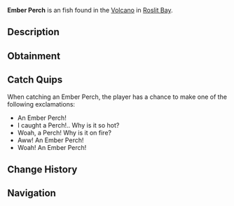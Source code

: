 {{FishInfobox
|image          = Ember Perch.png
|rarity         = Unusual
|sea            = First Sea
|location       = [[Roslit Volcano]]
|sublocation    = 
|sources        = Fishing Rod
|radar_location = 
|xp             = 100
|weather        = Clear
|time           = 
|season         = 
|bait           = 
|base_weight    = 1.5
|base_value     = 160
|weight_range   = 1.1
|base_chance    = 80
|base_resil     = 40
}}
'''Ember Perch''' is an {{Rarity|Unusual}} fish found in the [[Roslit Bay#Roslit Volcano|Volcano]] in [[Roslit Bay]].

== Description ==
{{Description|The Ember Perch is a lava swimming fish with a resemblance to the fresh water 'Perch'. The Ember Perch is acute in volcanic habitats due to their thick skin and ability to turn coal and carbon into a food source.|Bestiary Entry}}

== Obtainment ==
{{Description|Found in volcanic regions.|Bestiary Hint}}
{{Fish Availability|
Roslit Bay/Roslit Volcano
|top_rods      = 
Training Rod\473395.65\491495.95;
Flimsy Rod\406607.06\321715.82;
Trident Rod\346767.26\166209.49;
Leviathan's Fang Rod\343615.29\176889.51;
Free Spirit Rod\317181.91\165153.06;
Resourceful Rod\188085.68\140370.21;
No-Life Rod\286616.18\229995.35;
Seraphic Rod\260494.34\225962.43;
Tempest Rod\256862.96\218172.97;
Fast Rod\216048.27\208132.24;
Ethereal Prism Rod\251624.94\63084.32;
Challenger's Rod\245704.13\206747.64;
Rod Of The Forgotten Fang\236939.91\205913.76;
Zeus Rod\228523.65\191615.47;
Verdant Shear Rod\227889.11\191615.47;
Rod Of The Exalted One\218907.96\175429.86;
Blazebringer Rod\216787.03\181004.28;
Rod Of The Depths\216634.46\186532.87;
Depthseeker Rod\211877.49\175907.35;
Volcanic Rod\208854.67\167955.95;
Reinforced Rod\200459.34\157067.16;
Avalanche Rod\199601.46\157387.11;
Magma Rod\165675.6\139356.71;
Steady Rod\109673.94\79207.66
|recommended   = Training Rod
}}

== Catch Quips ==
When catching an Ember Perch, the player has a chance to make one of the following exclamations:
* An Ember Perch!
* I caught a Perch!.. Why is it so hot?
* Woah, a Perch! Why is it on fire?
* Aww! An Ember Perch!
* Woah! An Ember Perch!

== Change History ==
{{Change History|{{subst:Current Version}}}}

== Navigation ==
{{Fish Navbox|Roslit Volcano}}